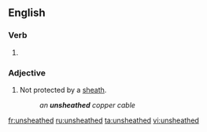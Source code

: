 ==English==

===Verb===
{{head|en|verb form}}

# {{en-past of|unsheathe}}

===Adjective===
{{en-adj|-}}

# Not protected by a [[sheath]].
#: ''an '''unsheathed''' copper cable''

[[fr:unsheathed]]
[[ru:unsheathed]]
[[ta:unsheathed]]
[[vi:unsheathed]]